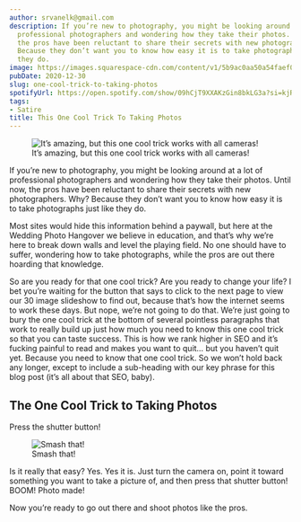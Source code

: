 ```yaml
---
author: srvanelk@gmail.com
description: If you’re new to photography, you might be looking around at a lot of
  professional photographers and wondering how they take their photos. Until now,
  the pros have been reluctant to share their secrets with new photographers. Why?
  Because they don’t want you to know how easy it is to take photographs just like
  they do.
image: https://images.squarespace-cdn.com/content/v1/5b9ac0aa50a54faef024c950/1609288303285-4U7DSZ5RB5XOJUR0R576/christian-mackie-az2pTpXsDg0-unsplash.jpg?format=original
pubDate: 2020-12-30
slug: one-cool-trick-to-taking-photos
spotifyUrl: https://open.spotify.com/show/09hCjT9XXAKzGin8bkLG3a?si=kjRZvQ1JTb6Ov3HVzSSlWA
tags:
- Satire
title: This One Cool Trick To Taking Photos
---
```


<figure>
  <img src="https://images.squarespace-cdn.com/content/v1/5b9ac0aa50a54faef024c950/1609288303285-4U7DSZ5RB5XOJUR0R576/christian-mackie-az2pTpXsDg0-unsplash.jpg?format=original" alt=" It’s amazing, but this one cool trick works with all cameras! " />
  <figcaption>It’s amazing, but this one cool trick works with all cameras!</figcaption>
</figure>

If you’re new to photography, you might be looking around at a lot of professional photographers and wondering how they take their photos. Until now, the pros have been reluctant to share their secrets with new photographers. Why? Because they don’t want you to know how easy it is to take photographs just like they do.

Most sites would hide this information behind a paywall, but here at the Wedding Photo Hangover we believe in education, and that’s why we’re here to break down walls and level the playing field. No one should have to suffer, wondering how to take photographs, while the pros are out there hoarding that knowledge.

So are you ready for that one cool trick? Are you ready to change your life? I bet you’re waiting for the button that says to click to the next page to view our 30 image slideshow to find out, because that’s how the internet seems to work these days. But nope, we’re not going to do that. We’re just going to bury the one cool trick at the bottom of several pointless paragraphs that work to really build up just how much you need to know this one cool trick so that you can taste success. This is how we rank higher in SEO and it’s fucking painful to read and makes you want to quit… but you haven’t quit yet. Because you need to know that one cool trick. So we won’t hold back any longer, except to include a sub-heading with our key phrase for this blog post (it’s all about that SEO, baby).

## The One Cool Trick to Taking Photos

Press the shutter button!

<figure>
  <img src="https://images.squarespace-cdn.com/content/v1/5b9ac0aa50a54faef024c950/1609288512174-8IB3## Q&A:O73O7MU4DEXILL/kim-becker-SMASH.jpg?format=original" alt=" Smash that! " />
  <figcaption>Smash that!</figcaption>
</figure>

Is it really that easy? Yes. Yes it is. Just turn the camera on, point it toward something you want to take a picture of, and then press that shutter button! BOOM! Photo made!

Now you’re ready to go out there and shoot photos like the pros.